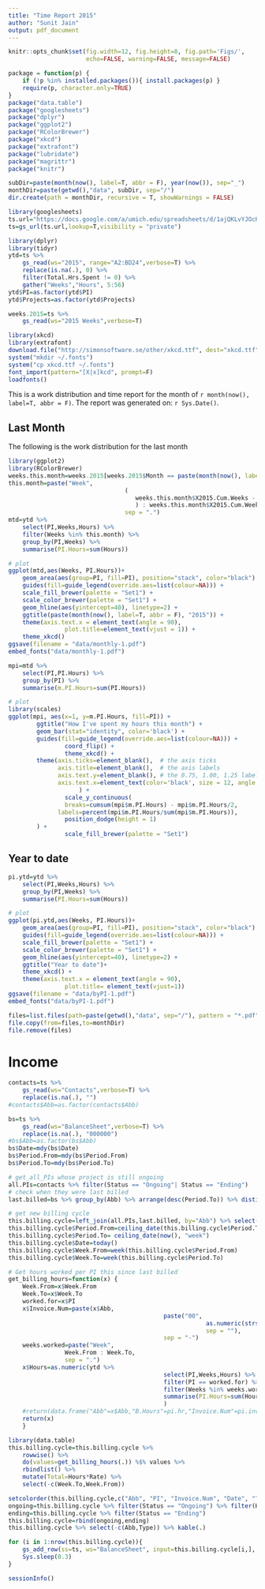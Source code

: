 ```yaml
---
title: "Time Report 2015"
author: "Sunit Jain"
output: pdf_document
---
```


```r
knitr::opts_chunk$set(fig.width=12, fig.height=8, fig.path='Figs/',
                      echo=FALSE, warning=FALSE, message=FALSE)
```

```r
package = function(p) {
	if (!p %in% installed.packages()){ install.packages(p) }
	require(p, character.only=TRUE)
}
package("data.table")
package("googlesheets")
package("dplyr")
package("ggplot2")
package("RColorBrewer")
package("xkcd")
package("extrafont")
package("lubridate")
package("magrittr")
package("knitr")
```

```r
subDir=paste(month(now(), label=T, abbr = F), year(now()), sep="_")
monthDir=paste(getwd(),"data", subDir, sep="/")
dir.create(path = monthDir, recursive = T, showWarnings = FALSE)
```

```r
library(googlesheets)
ts.url="https://docs.google.com/a/umich.edu/spreadsheets/d/1ajQKLvYJOcK0wHOsfI8bfCcJmMAxpLfz1d65H3dY0Cg/edit?usp=sharing"
ts=gs_url(ts.url,lookup=T,visibility = "private")
```

```r
library(dplyr)
library(tidyr)
ytd=ts %>%
	gs_read(ws="2015", range="A2:BD24",verbose=T) %>%
	replace(is.na(.), 0) %>%
	filter(Total.Hrs.Spent != 0) %>%
	gather("Weeks","Hours", 5:56)
ytd$PI=as.factor(ytd$PI)
ytd$Projects=as.factor(ytd$Projects)

weeks.2015=ts %>%
	gs_read(ws="2015 Weeks",verbose=T)
```

```r
library(xkcd)
library(extrafont)
download.file("http://simonsoftware.se/other/xkcd.ttf", dest="xkcd.ttf", mode="wb")
system("mkdir ~/.fonts")
system("cp xkcd.ttf ~/.fonts")
font_import(pattern="[X|x]kcd", prompt=F)
loadfonts()
```

This is a work distribution and time report for the month of ``r month(now(), label=T, abbr = F)``. The report was generated on: `r Sys.Date()`.

## Last Month
The following is the work distribution for the last month

```r
library(ggplot2)
library(RColorBrewer)
weeks.this.month=weeks.2015[weeks.2015$Month == paste(month(now(), label=T, abbr = F), "2015", sep = " "), ]
this.month=paste("Week",
								 (
								 	weeks.this.month$X2015.Cum.Weeks - weeks.this.month$X2015.Weeks +1
								 	) : weeks.this.month$X2015.Cum.Weeks,
								 sep = ".")
mtd=ytd %>%
	select(PI,Weeks,Hours) %>%
	filter(Weeks %in% this.month) %>%
	group_by(PI,Weeks) %>%
	summarise(PI.Hours=sum(Hours))

# plot
ggplot(mtd,aes(Weeks, PI.Hours))+
	geom_area(aes(group=PI, fill=PI), position="stack", color="black") + 
	guides(fill=guide_legend(override.aes=list(colour=NA))) +
	scale_fill_brewer(palette = "Set1") +
	scale_color_brewer(palette = "Set1") +
	geom_hline(aes(yintercept=40), linetype=2) +
	ggtitle(paste(month(now(), label=T, abbr = F), "2015")) +
	theme(axis.text.x = element_text(angle = 90),
				plot.title=element_text(vjust = 1)) +
	theme_xkcd()
ggsave(filename = "data/monthly-1.pdf")
embed_fonts("data/monthly-1.pdf")
```

```r
mpi=mtd %>%
	select(PI,PI.Hours) %>%
	group_by(PI) %>% 
	summarise(m.PI.Hours=sum(PI.Hours))

# plot
library(scales)
ggplot(mpi, aes(x=1, y=m.PI.Hours, fill=PI)) +
        ggtitle("How I've spent my hours this month") +
        geom_bar(stat="identity", color='black') +
        guides(fill=guide_legend(override.aes=list(colour=NA))) +
				coord_flip() +
				theme_xkcd() +
        theme(axis.ticks=element_blank(),  # the axis ticks
              axis.title=element_blank(),  # the axis labels
              axis.text.y=element_blank(), # the 0.75, 1.00, 1.25 labels
              axis.text.x=element_text(color='black', size = 12, angle = 90, family = "Comic Sans MS")
        			) +
				scale_y_continuous(
        	    breaks=cumsum(mpi$m.PI.Hours) - mpi$m.PI.Hours/2,
          	  labels=percent(mpi$m.PI.Hours/sum(mpi$m.PI.Hours)),
        	    position_dodge(height = 1)
        ) +
				scale_fill_brewer(palette = "Set1")
```

## Year to date
```r
pi.ytd=ytd %>%
	select(PI,Weeks,Hours) %>%
	group_by(PI,Weeks) %>%
	summarise(PI.Hours=sum(Hours))

# plot
ggplot(pi.ytd,aes(Weeks, PI.Hours))+
	geom_area(aes(group=PI, fill=PI), position="stack", color="black") +
	guides(fill=guide_legend(override.aes=list(colour=NA))) +
	scale_fill_brewer(palette = "Set1") +
	scale_color_brewer(palette = "Set1") +
	geom_hline(aes(yintercept=40), linetype=2) +
	ggtitle("Year to date")+
	theme_xkcd() +
	theme(axis.text.x = element_text(angle = 90),
				plot.title= element_text(vjust=1))
ggsave(filename = "data/byPI-1.pdf")
embed_fonts("data/byPI-1.pdf")
```

```r
files=list.files(path=paste(getwd(),"data", sep="/"), pattern = "*.pdf", full.names = T)
file.copy(from=files,to=monthDir)
file.remove(files)
```

\newpage

# Income

```r
contacts=ts %>%
	gs_read(ws="Contacts",verbose=T) %>%
	replace(is.na(.), "")
#contacts$Abb=as.factor(contacts$Abb)
```

```r
bs=ts %>%
	gs_read(ws="BalanceSheet",verbose=T) %>%
	replace(is.na(.), "000000")
#bs$Abb=as.factor(bs$Abb)
bs$Date=mdy(bs$Date)
bs$Period.From=mdy(bs$Period.From)
bs$Period.To=mdy(bs$Period.To)
```

```r
# get_all_PIs whose project is still ongoing
all.PIs=contacts %>% filter(Status == "Ongoing"| Status == "Ending")
# check when they were last billed
last.billed=bs %>% group_by(Abb) %>% arrange(desc(Period.To)) %>% distinct(Abb) %>% select(-PI)

# get new billing cycle
this.billing.cycle=left_join(all.PIs,last.billed, by="Abb") %>% select(Abb, PI, Invoice.Num, Date, Type, Period.From, Period.To, Shortcode, Rate, Status)
this.billing.cycle$Period.From=ceiling_date(this.billing.cycle$Period.To, "week") + days(1)
this.billing.cycle$Period.To= ceiling_date(now(), "week")
this.billing.cycle$Date=today()
this.billing.cycle$Week.From=week(this.billing.cycle$Period.From)
this.billing.cycle$Week.To=week(this.billing.cycle$Period.To)
```

```r
# Get hours worked per PI this since last billed
get_billing_hours=function(x) {
	Week.From=x$Week.From
	Week.To=x$Week.To
	worked.for=x$PI
	x$Invoice.Num=paste(x$Abb,
											paste("00",
														as.numeric(strsplit(x$Invoice.Num, split = "-")[[1]][2]) + 1,
														sep = ""),
											sep = "-")
	weeks.worked=paste("Week",
				Week.From : Week.To,
				sep = ".")
	x$Hours=as.numeric(ytd %>%
										 	select(PI,Weeks,Hours) %>%
										 	filter(PI == worked.for) %>%
										 	filter(Weeks %in% weeks.worked) %>%
										 	summarise(PI.Hours=sum(Hours))
										 	)
	#return(data.frame("Abb"=x$Abb,"B.Hours"=pi.hr,"Invoice.Num"=pi.invoice))
	return(x)
	}

library(data.table)
this.billing.cycle=this.billing.cycle %>% 
	rowwise() %>% 
	do(values=get_billing_hours(.)) %$% values %>%
	rbindlist() %>%
	mutate(Total=Hours*Rate) %>% 
	select(-c(Week.To,Week.From))

```

```r
setcolorder(this.billing.cycle,c("Abb", "PI", "Invoice.Num", "Date", "Type", "Period.From", "Period.To", "Shortcode", "Hours", "Rate", "Total", "Status"))
ongoing=this.billing.cycle %>% filter(Status == "Ongoing") %>% filter(Hours >= 5)
ending=this.billing.cycle %>% filter(Status == "Ending")
this.billing.cycle=rbind(ongoing,ending)
this.billing.cycle %>% select(-c(Abb,Type)) %>% kable(.)
```

```r
for (i in 1:nrow(this.billing.cycle)){
	gs_add_row(ss=ts, ws="BalanceSheet", input=this.billing.cycle[i,], verbose=TRUE)
	Sys.sleep(0.3)
}
```

\newpage
```r
sessionInfo()
```

